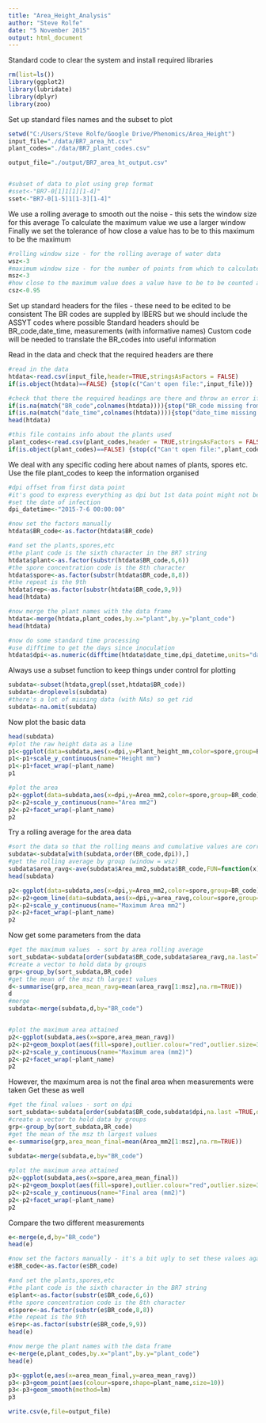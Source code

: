 ---
title: "Area_Height_Analysis"
author: "Steve Rolfe"
date: "5 November 2015"
output: html_document
---

Standard code to clear the system and install required libraries
```{r}
rm(list=ls())
library(ggplot2)
library(lubridate)
library(dplyr)
library(zoo)
```

Set up standard files names and the subset to plot
```{r}
setwd("C:/Users/Steve Rolfe/Google Drive/Phenomics/Area_Height")
input_file="./data/BR7_area_ht.csv"
plant_codes="./data/BR7_plant_codes.csv"

output_file="./output/BR7_area_ht_output.csv"


#subset of data to plot using grep format
#sset<-"BR7-0[1]1[1][1-4]"
sset<-"BR7-0[1-5]1[1-3][1-4]"
```

We use a rolling average to smooth out the noise - this sets the window size for this average
To calculate the maximum value we use a larger window
Finally we set the tolerance of how close a value has to be to this maximum to be the maximum
```{R}
#rolling window size - for the rolling average of water data
wsz<-3
#maximum window size - for the number of points from which to calculate the maximum
msz<-3
#how close to the maximum value does a value have to be to be counted as a maximum
csz<-0.95
```

Set up standard headers for the files - these need to be edited to be consistent
The BR codes are suppled by IBERS but we should include the ASSYT codes where possible
Standard headers should be
BR_code,date_time, measurements (with informative names)
Custom code will be needed to translate the BR_codes into useful information

Read in the data and check that the required headers are there
```{r}
#read in the data
htdata<-read.csv(input_file,header=TRUE,stringsAsFactors = FALSE)
if(is.object(htdata)==FALSE) {stop(c("Can't open file:",input_file))}

#check that there the required headings are there and throw an error if not
if(is.na(match("BR_code",colnames(htdata)))){stop("BR_code missing from input file header")}
if(is.na(match("date_time",colnames(htdata)))){stop("date_time missing from input file header")}
head(htdata)

#this file contains info about the plants used
plant_codes<-read.csv(plant_codes,header = TRUE,stringsAsFactors = FALSE)
if(is.object(plant_codes)==FALSE) {stop(c("Can't open file:",plant_codes))}
```

We  deal with any specific coding here about names of plants, spores etc.
Use the file plant_codes to keep the information organised
```{r}
#dpi offset from first data point
#it's good to express everything as dpi but 1st data point might not be dpi
#set the date of infection
dpi_datetime<-"2015-7-6 00:00:00"

#now set the factors manually
htdata$BR_code<-as.factor(htdata$BR_code)

#and set the plants,spores,etc
#the plant code is the sixth character in the BR7 string
htdata$plant<-as.factor(substr(htdata$BR_code,6,6))
#the spore concentration code is the 8th character
htdata$spore<-as.factor(substr(htdata$BR_code,8,8))
#the repeat is the 9th
htdata$rep<-as.factor(substr(htdata$BR_code,9,9))
head(htdata)

#now merge the plant names with the data frame
htdata<-merge(htdata,plant_codes,by.x="plant",by.y="plant_code")
head(htdata)

#now do some standard time processing
#use difftime to get the days since inoculation
htdata$dpi<-as.numeric(difftime(htdata$date_time,dpi_datetime,units="days"))
```

Always use a subset function to keep things under control for plotting

```{R}
subdata<-subset(htdata,grepl(sset,htdata$BR_code))
subdata<-droplevels(subdata)
#there's a lot of missing data (with NAs) so get rid
subdata<-na.omit(subdata)
```

Now plot the basic data
```{R}
head(subdata)
#plot the raw height data as a line
p1<-ggplot(data=subdata,aes(x=dpi,y=Plant_height_mm,color=spore,group=BR_code))+geom_line()
p1<-p1+scale_y_continuous(name="Height mm")
p1<-p1+facet_wrap(~plant_name)
p1

#plot the area
p2<-ggplot(data=subdata,aes(x=dpi,y=Area_mm2,color=spore,group=BR_code))+geom_line()
p2<-p2+scale_y_continuous(name="Area mm2")
p2<-p2+facet_wrap(~plant_name)
p2
```

Try a rolling average for the area data
```{R}
#sort the data so that the rolling means and cumulative values are correct
subdata<-subdata[with(subdata,order(BR_code,dpi)),]
#get the rolling average by group (window = wsz)
subdata$area_ravg<-ave(subdata$Area_mm2,subdata$BR_code,FUN=function(x) rollmean(x,k=wsz,fill = NA,na.pad=T))
head(subdata)

p2<-ggplot(data=subdata,aes(x=dpi,y=Area_mm2,color=spore,group=BR_code))+geom_point()
p2<-p2+geom_line(data=subdata,aes(x=dpi,y=area_ravg,colour=spore,group=BR_code))
p2<-p2+scale_y_continuous(name="Maximum Area mm2")
p2<-p2+facet_wrap(~plant_name)
p2
```

Now get some parameters from the data
```{R}
#get the maximum values  - sort by area rolling average
sort_subdata<-subdata[order(subdata$BR_code,subdata$area_ravg,na.last=TRUE,decreasing=TRUE),]
#create a vector to hold data by groups
grp<-group_by(sort_subdata,BR_code)
#get the mean of the msz th largest values
d<-summarise(grp,area_mean_ravg=mean(area_ravg[1:msz],na.rm=TRUE))
d
#merge
subdata<-merge(subdata,d,by="BR_code")


#plot the maximum area attained
p2<-ggplot(subdata,aes(x=spore,area_mean_ravg))
p2<-p2+geom_boxplot(aes(fill=spore),outlier.colour="red",outlier.size=3)
p2<-p2+scale_y_continuous(name="Maximum area (mm2)")
p2<-p2+facet_wrap(~plant_name)
p2
```

However, the maximum area is not the final area when measurements were taken
Get these as well
```{R}
#get the final values - sort on dpi
sort_subdata<-subdata[order(subdata$BR_code,subdata$dpi,na.last =TRUE,decreasing=TRUE),]
#create a vector to hold data by groups
grp<-group_by(sort_subdata,BR_code)
#get the mean of the msz th largest values
e<-summarise(grp,area_mean_final=mean(Area_mm2[1:msz],na.rm=TRUE))
e
subdata<-merge(subdata,e,by="BR_code")

#plot the maximum area attained
p2<-ggplot(subdata,aes(x=spore,area_mean_final))
p2<-p2+geom_boxplot(aes(fill=spore),outlier.colour="red",outlier.size=3)
p2<-p2+scale_y_continuous(name="Final area (mm2)")
p2<-p2+facet_wrap(~plant_name)
p2
```

Compare the two different measurements
```{R}
e<-merge(e,d,by="BR_code")
head(e)

#now set the factors manually - it's a bit ugly to set these values again rather than read them from subdata!
e$BR_code<-as.factor(e$BR_code)

#and set the plants,spores,etc
#the plant code is the sixth character in the BR7 string
e$plant<-as.factor(substr(e$BR_code,6,6))
#the spore concentration code is the 8th character
e$spore<-as.factor(substr(e$BR_code,8,8))
#the repeat is the 9th
e$rep<-as.factor(substr(e$BR_code,9,9))
head(e)

#now merge the plant names with the data frame
e<-merge(e,plant_codes,by.x="plant",by.y="plant_code")
head(e)

p3<-ggplot(e,aes(x=area_mean_final,y=area_mean_ravg))
p3<-p3+geom_point(aes(colour=spore,shape=plant_name,size=10))
p3<-p3+geom_smooth(method=lm)
p3

write.csv(e,file=output_file)
```


